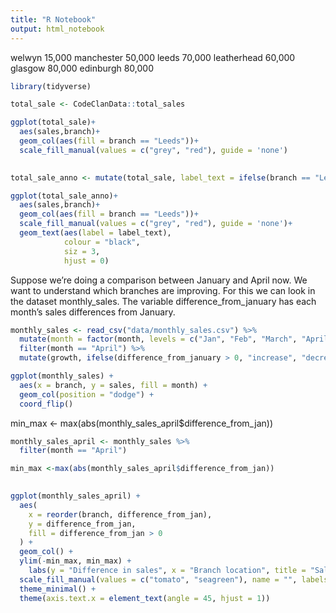 ```yaml
---
title: "R Notebook"
output: html_notebook
---
```

welwyn 15,000
manchester 50,000
leeds 70,000
leatherhead 60,000
glasgow 80,000
edinburgh 80,000

```r
library(tidyverse)

total_sale <- CodeClanData::total_sales
```


```r
ggplot(total_sale)+
  aes(sales,branch)+
  geom_col(aes(fill = branch == "Leeds"))+
  scale_fill_manual(values = c("grey", "red"), guide = 'none')
  
```
```r
total_sale_anno <- mutate(total_sale, label_text = ifelse(branch == "Leeds", "The Leeds branch has sales of 715K", NA))
```
```r
ggplot(total_sale_anno)+
  aes(sales,branch)+
  geom_col(aes(fill = branch == "Leeds"))+
  scale_fill_manual(values = c("grey", "red"), guide = 'none')+
  geom_text(aes(label = label_text),
            colour = "black", 
            siz = 3,
            hjust = 0)
```
Suppose we’re doing a comparison between January and April now. We want to understand which branches are improving. For this we can look in the dataset monthly_sales. The variable difference_from_january has each month’s sales differences from January.
```r
monthly_sales <- read_csv("data/monthly_sales.csv") %>%
  mutate(month = factor(month, levels = c("Jan", "Feb", "March", "April"))) %>%
  filter(month == "April") %>% 
  mutate(growth, ifelse(difference_from_january > 0, "increase", "decrease"))

ggplot(monthly_sales) +
  aes(x = branch, y = sales, fill = month) +
  geom_col(position = "dodge") +
  coord_flip()

```

min_max <- max(abs(monthly_sales_april$difference_from_jan))


```r
monthly_sales_april <- monthly_sales %>%
  filter(month == "April") 

min_max <-max(abs(monthly_sales_april$difference_from_jan))
  

ggplot(monthly_sales_april) +
  aes(
    x = reorder(branch, difference_from_jan),
    y = difference_from_jan,
    fill = difference_from_jan > 0
  ) +
  geom_col() +
  ylim(-min_max, min_max) +
    labs(y = "Difference in sales", x = "Branch location", title = "Sales differences between January and April") + 
  scale_fill_manual(values = c("tomato", "seagreen"), name = "", labels = c("decrease", "increase")) +
  theme_minimal() +
  theme(axis.text.x = element_text(angle = 45, hjust = 1))
```






